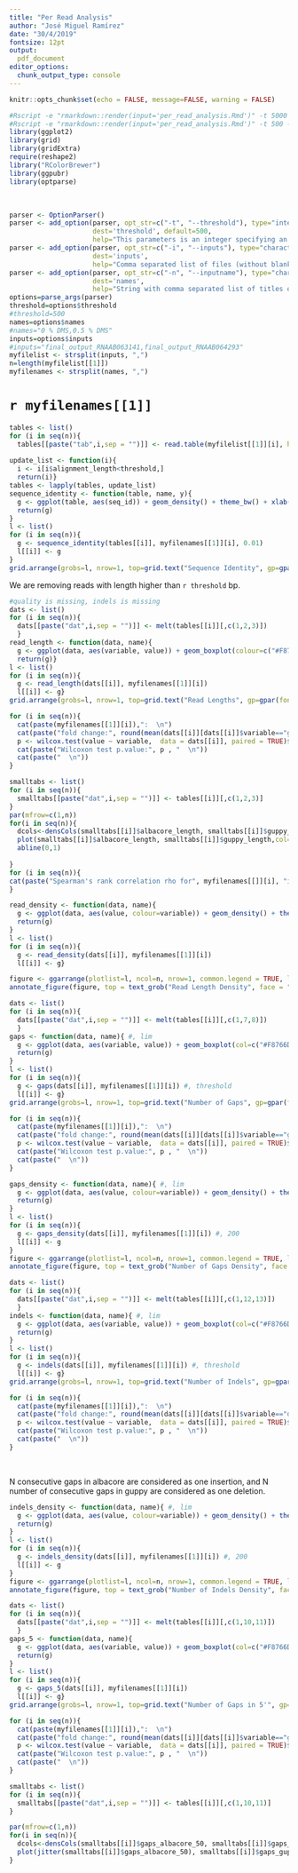 ```yaml
---
title: "Per Read Analysis"
author: "José Miguel Ramírez"
date: "30/4/2019"
fontsize: 12pt
output: 
  pdf_document
editor_options: 
  chunk_output_type: console
---
```



```r
knitr::opts_chunk$set(echo = FALSE, message=FALSE, warning = FALSE)
```

```r
#Rscript -e "rmarkdown::render(input='per_read_analysis.Rmd')" -t 5000 -i final_output_RNA081120181_NM_curlcake,final_output_m6A_final -n "NM,M6A"
#Rscript -e "rmarkdown::render(input='per_read_analysis.Rmd')" -t 500 -i final_output_RNAAB063141,final_output_RNAAB064293 -n "0 % DMS,0.5 % DMS"
library(ggplot2)
library(grid)
library(gridExtra)
require(reshape2)
library("RColorBrewer")
library(ggpubr)
library(optparse)
```


&nbsp;

```r
parser <- OptionParser()
parser <- add_option(parser, opt_str=c("-t", "--threshold"), type="integer",
                     dest='threshold', default=500,
                     help="This parameters is an integer specifying an upper threshold for removing outliers")
parser <- add_option(parser, opt_str=c("-i", "--inputs"), type="character",
                     dest='inputs',
                     help="Comma separated list of files (without blank spaces)")
parser <- add_option(parser, opt_str=c("-n", "--inputname"), type="character",
                     dest='names', 
                     help="String with comma separated list of titles of files")
options=parse_args(parser)
threshold=options$threshold
#threshold=500
names=options$names
#names="0 % DMS,0.5 % DMS"
inputs=options$inputs
#inputs="final_output_RNAAB063141,final_output_RNAAB064293"
myfilelist <- strsplit(inputs, ",")
n=length(myfilelist[[1]])
myfilenames <- strsplit(names, ",")
```

# `r myfilenames[[1]]`

```r
tables <- list()
for (i in seq(n)){
  tables[[paste("tab",i,sep = "")]] <- read.table(myfilelist[[1]][i], header = T)}
  
update_list <- function(i){
  i <- i[i$alignment_length<threshold,]
  return(i)}
tables <- lapply(tables, update_list)
sequence_identity <- function(table, name, y){
  g <- ggplot(table, aes(seq_id)) + geom_density() + theme_bw() + xlab("") + geom_vline(xintercept = mean(table$seq_id), colour="red") + ggtitle(name) + annotate("text", x = mean(table$seq_id)-4, y = y, label = "mean", color="red", angle=90)
  return(g)
}
l <- list()
for (i in seq(n)){
  g <- sequence_identity(tables[[i]], myfilenames[[1]][i], 0.01)
  l[[i]] <- g
}
grid.arrange(grobs=l, nrow=1, top=grid.text("Sequence Identity", gp=gpar(fontface="bold")))
```

We are removing reads with length higher than `r threshold` bp.


```r
#quality is missing, indels is missing
dats <- list()
for (i in seq(n)){
  dats[[paste("dat",i,sep = "")]] <- melt(tables[[i]][,c(1,2,3)])
  }
read_length <- function(data, name){
  g <- ggplot(data, aes(variable, value)) + geom_boxplot(colour=c("#F8766D","#00BFC4")) + theme_bw() + xlab("") + ggtitle(name) #+ ylim(0,500)
  return(g)}
l <- list()
for (i in seq(n)){
  g <- read_length(dats[[i]], myfilenames[[1]][i])
  l[[i]] <- g}
grid.arrange(grobs=l, nrow=1, top=grid.text("Read Lengths", gp=gpar(fontface="bold")))
```


```r
for (i in seq(n)){
  cat(paste(myfilenames[[1]][i]),":  \n")
  cat(paste("fold change:", round(mean(dats[[i]][dats[[i]]$variable=="guppy_length",]$value)/mean(dats[[i]][dats[[i]]$variable=="albacore_length",]$value), 4), "  \n"))
  p <- wilcox.test(value ~ variable,  data = dats[[i]], paired = TRUE)$p.value
  cat(paste("Wilcoxon test p.value:", p , "  \n"))
  cat(paste("  \n"))
}
```


\clearpage

```r
smalltabs <- list()
for (i in seq(n)){
  smalltabs[[paste("dat",i,sep = "")]] <- tables[[i]][,c(1,2,3)]
}
par(mfrow=c(1,n))
for(i in seq(n)){
  dcols<-densCols(smalltabs[[i]]$albacore_length, smalltabs[[i]]$guppy_length, colramp=colorRampPalette(blues9[-(1:4)]))
  plot(smalltabs[[i]]$albacore_length, smalltabs[[i]]$guppy_length,col=dcols,cex=1, cex.lab=1, cex.main=1,lwd=5,pch=20, xlab = "Albacore Length", ylab="Guppy Length", main = paste(myfilenames[[1]][i], "Read Length"))
  abline(0,1)
  
}
for (i in seq(n)){
cat(paste("Spearman's rank correlation rho for", myfilenames[[]][i], "is", round(cor.test(smalltabs[[i]]$albacore_length, smalltabs[[i]]$guppy_length, method = "spearman", exact = FALSE)$estimate, 4), "  \n"))
}
```

```r
read_density <- function(data, name){
  g <- ggplot(data, aes(value, colour=variable)) + geom_density() + theme_bw() + xlab("Read Lengths") + ggtitle(name) + theme(legend.title=element_blank()) + scale_color_manual(labels = c("Albacore  ", "Guppy"), values = c("#F8766D", "#00BFC4"))
  return(g)
}
l <- list()
for (i in seq(n)){
  g <- read_density(dats[[i]], myfilenames[[1]][i])
  l[[i]] <- g}

figure <- ggarrange(plotlist=l, ncol=n, nrow=1, common.legend = TRUE, legend="bottom")
annotate_figure(figure, top = text_grob("Read Length Density", face = "bold"))
```


```r
dats <- list()
for (i in seq(n)){
  dats[[paste("dat",i,sep = "")]] <- melt(tables[[i]][,c(1,7,8)])
  }
gaps <- function(data, name){ #, lim
  g <- ggplot(data, aes(variable, value)) + geom_boxplot(col=c("#F8766D", "#00BFC4")) + theme_bw() + xlab("") + ylab("Number of Gaps") + ggtitle(name) #+ ylim(0,lim)
  return(g)
}
l <- list()
for (i in seq(n)){
  g <- gaps(dats[[i]], myfilenames[[1]][i]) #, threshold
  l[[i]] <- g}
grid.arrange(grobs=l, nrow=1, top=grid.text("Number of Gaps", gp=gpar(fontface="bold")))
```

```r
for (i in seq(n)){
  cat(paste(myfilenames[[1]][i]),":  \n")
  cat(paste("fold change:", round(mean(dats[[i]][dats[[i]]$variable=="gaps_guppy",]$value)/mean(dats[[i]][dats[[i]]$variable=="gaps_albacore",]$value), 4), "  \n"))
  p <- wilcox.test(value ~ variable,  data = dats[[i]], paired = TRUE)$p.value
  cat(paste("Wilcoxon test p.value:", p , "  \n"))
  cat(paste("  \n"))
}
```

```r
gaps_density <- function(data, name){ #, lim
  g <- ggplot(data, aes(value, colour=variable)) + geom_density() + theme_bw() + xlab("Number of Gaps") + theme(legend.title=element_blank()) + scale_color_manual(labels = c("Albacore  ", "Guppy"), values = c("#F8766D", "#00BFC4")) + ggtitle(name) #+ xlim(0, lim)
  return(g)
}
l <- list()
for (i in seq(n)){
  g <- gaps_density(dats[[i]], myfilenames[[1]][i]) #, 200
  l[[i]] <- g
}
figure <- ggarrange(plotlist=l, ncol=n, nrow=1, common.legend = TRUE, legend="bottom")
annotate_figure(figure, top = text_grob("Number of Gaps Density", face = "bold"))
```


```r
dats <- list()
for (i in seq(n)){
  dats[[paste("dat",i,sep = "")]] <- melt(tables[[i]][,c(1,12,13)])
  }
indels <- function(data, name){ #, lim
  g <- ggplot(data, aes(variable, value)) + geom_boxplot(col=c("#F8766D", "#00BFC4")) + theme_bw() + xlab("") + ylab("Number of Indels") + ggtitle(name) #+ ylim(0,lim)
  return(g)
}
l <- list()
for (i in seq(n)){
  g <- indels(dats[[i]], myfilenames[[1]][i]) #, threshold
  l[[i]] <- g}
grid.arrange(grobs=l, nrow=1, top=grid.text("Number of Indels", gp=gpar(fontface="bold")))
```

```r
for (i in seq(n)){
  cat(paste(myfilenames[[1]][i]),":  \n")
  cat(paste("fold change:", round(mean(dats[[i]][dats[[i]]$variable=="deletions",]$value)/mean(dats[[i]][dats[[i]]$variable=="insertions",]$value), 4), "  \n"))
  p <- wilcox.test(value ~ variable,  data = dats[[i]], paired = TRUE)$p.value
  cat(paste("Wilcoxon test p.value:", p , "  \n"))
  cat(paste("  \n"))
}
```

&nbsp;  

N consecutive gaps in albacore are considered as one insertion, and N number of consecutive gaps in guppy are considered as one deletion.

```r
indels_density <- function(data, name){ #, lim
  g <- ggplot(data, aes(value, colour=variable)) + geom_density() + theme_bw() + xlab("Number of Indels") + theme(legend.title=element_blank()) + scale_color_manual(labels = c("Insertions", "Deletions"), values = c("#F8766D", "#00BFC4")) + ggtitle(name) #+ xlim(0, lim)
  return(g)
}
l <- list()
for (i in seq(n)){
  g <- indels_density(dats[[i]], myfilenames[[1]][i]) #, 200
  l[[i]] <- g
}
figure <- ggarrange(plotlist=l, ncol=n, nrow=1, common.legend = TRUE, legend="bottom")
annotate_figure(figure, top = text_grob("Number of Indels Density", face = "bold"))
```

```r
dats <- list()
for (i in seq(n)){
  dats[[paste("dat",i,sep = "")]] <- melt(tables[[i]][,c(1,10,11)])
  }
gaps_5 <- function(data, name){
  g <- ggplot(data, aes(variable, value)) + geom_boxplot(col=c("#F8766D", "#00BFC4")) + theme_bw() + xlab("") + ylab("Number of Gaps") + ggtitle(name)
  return(g)
}
l <- list()
for (i in seq(n)){
  g <- gaps_5(dats[[i]], myfilenames[[1]][i]) 
  l[[i]] <- g}
grid.arrange(grobs=l, nrow=1, top=grid.text("Number of Gaps in 5'", gp=gpar(fontface="bold")))
```


```r
for (i in seq(n)){
  cat(paste(myfilenames[[1]][i]),":  \n")
  cat(paste("fold change:", round(mean(dats[[i]][dats[[i]]$variable=="gaps_guppy_50",]$value)/mean(dats[[i]][dats[[i]]$variable=="gaps_albacore_50",]$value), 4), "  \n"))
  p <- wilcox.test(value ~ variable,  data = dats[[i]], paired = TRUE)$p.value
  cat(paste("Wilcoxon test p.value:", p , "  \n"))
  cat(paste("  \n"))
}
```

```r
smalltabs <- list()
for (i in seq(n)){
  smalltabs[[paste("dat",i,sep = "")]] <- tables[[i]][,c(1,10,11)]
}

par(mfrow=c(1,n))
for(i in seq(n)){
  dcols<-densCols(smalltabs[[i]]$gaps_albacore_50, smalltabs[[i]]$gaps_guppy_50, colramp=colorRampPalette(blues9[-(1:3)]))
  plot(jitter(smalltabs[[i]]$gaps_albacore_50), smalltabs[[i]]$gaps_guppy_50,col=dcols,cex=1, cex.lab=1, cex.main=1,lwd=5,pch=20, xlab = "Gaps Albacore 5'", ylab="Gaps Guppy 5'", main = myfilenames[[1]][i])
}
```
